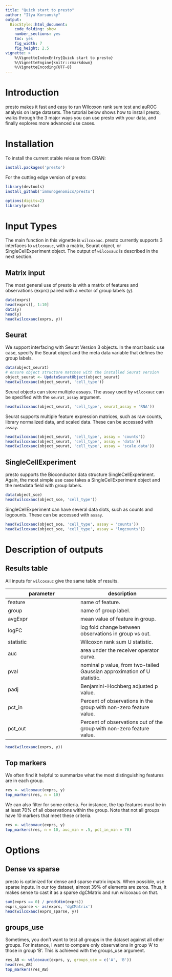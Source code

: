 ```yaml
---
title: "Quick start to presto"
author: "Ilya Korsunsky"
output:
  BiocStyle::html_document:
    code_folding: show
    number_sections: yes
    toc: yes  
    fig_width: 7
    fig_height: 2.5
vignette: >
    %\VignetteIndexEntry{Quick start to presto}
    %\VignetteEngine{knitr::rmarkdown}
    %\VignetteEncoding{UTF-8} 
---
```




# Introduction

presto makes it fast and easy to run Wilcoxon rank sum test and auROC analysis 
on large datasets. The tutorial below shows how to install presto, walks 
through the 3 major ways you can use presto with your data, and finally
explores more advanced use cases. 

# Installation 

To install the current stable release from CRAN:

```r
install.packages('presto')

```

For the cutting edge version of presto: 

```r
library(devtools)
install_github('immunogenomics/presto')

```

```r
options(digits=2)
library(presto)
```


# Input Types

The main function in this vignette is `wilcoxauc`. presto currently supports 3
interfaces to `wilcoxauc`, with a matrix, Seurat object, or 
SingleCellExperiment object. The output of `wilcoxauc` is described in the
next section.


## Matrix input

The most general use of presto is with a matrix of features and observations 
(exprs) paired with a vector of group labels (y). 

```r
data(exprs)
head(exprs)[, 1:10]
data(y)
head(y)
head(wilcoxauc(exprs, y))

```


## Seurat 

We support interfacing with Seurat Version 3 objects. In the most basic use
case, specify the Seurat object and the meta data variable that defines the 
group labels. 

```r
data(object_seurat)
# ensure object structure matches with the installed Seurat version
object_seurat <- UpdateSeuratObject(object_seurat)
head(wilcoxauc(object_seurat, 'cell_type'))

```

Seurat objects can store multiple assays. The assay used by `wilcoxauc` can be
specified with the `seurat_assay` argument.

```r
head(wilcoxauc(object_seurat, 'cell_type', seurat_assay = 'RNA'))

```


Seurat supports multiple feature expression matrices, such as raw counts, 
library normalized data, and scaled data. These can be accessed with `assay`.

```r
head(wilcoxauc(object_seurat, 'cell_type', assay = 'counts'))
head(wilcoxauc(object_seurat, 'cell_type', assay = 'data'))
head(wilcoxauc(object_seurat, 'cell_type', assay = 'scale.data'))

```


## SingleCellExperiment

presto supports the Bioconductor data structure SingleCellExperiment. Again, 
the most simple use case takes a SingleCellExperiment object and the metadata
field with group labels. 


```r
data(object_sce)
head(wilcoxauc(object_sce, 'cell_type'))

```

SingleCellExperiment can have several data slots, such as counts and logcounts.
These can be accessed with `assay`. 

```r
head(wilcoxauc(object_sce, 'cell_type', assay = 'counts'))
head(wilcoxauc(object_sce, 'cell_type', assay = 'logcounts'))

```


# Description of outputs

## Results table

All inputs for `wilcoxauc` give the same table of results. 

parameter | description 
--------- | ----------- 
feature | name of feature.
group | name of group label. 
avgExpr | mean value of feature in group. 
logFC | log fold change between observations in group vs out.
statistic | Wilcoxon rank sum U statistic. 
auc | area under the receiver operator curve. 
pval | nominal p value, from two-tailed Gaussian approximation of U statistic.
padj | Benjamini-Hochberg adjusted p value. 
pct_in | Percent of observations in the group with non-zero feature value. 
pct_out | Percent of observations out of the group with non-zero feature value. 

```r
head(wilcoxauc(exprs, y))

```


## Top markers

We often find it helpful to summarize what the most distinguishing features
are in each group. 

```r
res <- wilcoxauc(exprs, y)
top_markers(res, n = 10)

```

We can also filter for some criteria. For instance, the top features must be 
in at least 70% of all observations within the group. Note that not all groups
have 10 markers that meet these criteria. 


```r
res <- wilcoxauc(exprs, y)
top_markers(res, n = 10, auc_min = .5, pct_in_min = 70)

```


# Options

## Dense vs sparse

presto is optimized for dense and sparse matrix inputs. When possible, use 
sparse inputs. In our toy dataset, almost 39% of elements are zeros. Thus, it 
makes sense to cast it as a sparse dgCMatrix and run wilcoxauc on that. 

```r
sum(exprs == 0) / prod(dim(exprs))
exprs_sparse <- as(exprs, 'dgCMatrix')
head(wilcoxauc(exprs_sparse, y))

```



## groups_use

Sometimes, you don't want to test all groups in the dataset against all other 
groups. For instance, I want to compare only observations in group 'A' to
those in group 'B'. This is achieved with the groups_use argument. 

```r
res_AB <- wilcoxauc(exprs, y, groups_use = c('A', 'B'))
head(res_AB)
top_markers(res_AB)

```




















